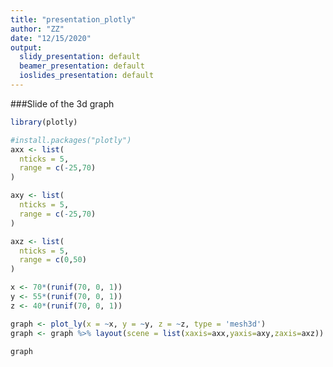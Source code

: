 ```yaml
---
title: "presentation_plotly"
author: "ZZ"
date: "12/15/2020"
output:
  slidy_presentation: default
  beamer_presentation: default
  ioslides_presentation: default
---
```


###Slide of the 3d graph
```r

library(plotly)

#install.packages("plotly")
axx <- list(
  nticks = 5,
  range = c(-25,70)
)

axy <- list(
  nticks = 5,
  range = c(-25,70)
)

axz <- list(
  nticks = 5,
  range = c(0,50)
)

x <- 70*(runif(70, 0, 1))
y <- 55*(runif(70, 0, 1))
z <- 40*(runif(70, 0, 1))

graph <- plot_ly(x = ~x, y = ~y, z = ~z, type = 'mesh3d') 
graph <- graph %>% layout(scene = list(xaxis=axx,yaxis=axy,zaxis=axz))

graph

```

